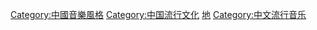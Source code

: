 [[Category:中國音樂風格|Category:中國音樂風格]]
[[Category:中国流行文化|Category:中国流行文化]]
[[Category:Pop音樂|地]]
[[Category:中文流行音乐|Category:中文流行音乐]]
